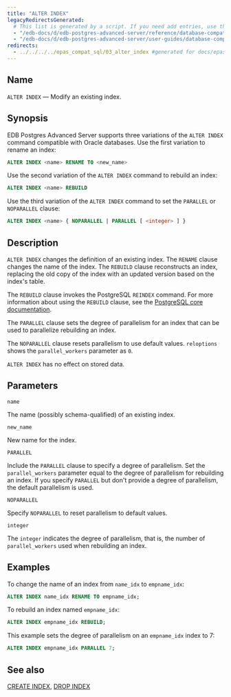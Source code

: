 ```yaml
---
title: "ALTER INDEX"
legacyRedirectsGenerated:
  # This list is generated by a script. If you need add entries, use the `legacyRedirects` key.
  - "/edb-docs/d/edb-postgres-advanced-server/reference/database-compatibility-for-oracle-developers-reference-guide/9.6/Database_Compatibility_for_Oracle_Developers_Reference_Guide.1.018.html"
  - "/edb-docs/d/edb-postgres-advanced-server/user-guides/database-compatibility-for-oracle-developers-guide/9.5/Database_Compatibility_for_Oracle_Developers_Guide.1.050.html"
redirects:
  - ../../../../epas_compat_sql/03_alter_index #generated for docs/epas/reorg-role-use-case-mode
---
```


<div id="alter_index" class="registered_link"></div>

## Name

`ALTER INDEX` &mdash; Modify an existing index.

## Synopsis

EDB Postgres Advanced Server supports three variations of the `ALTER INDEX` command compatible with Oracle databases. Use the first variation to rename an index:

```sql
ALTER INDEX <name> RENAME TO <new_name>
```

Use the second variation of the `ALTER INDEX` command to rebuild an index:

```sql
ALTER INDEX <name> REBUILD
```

Use the third variation of the `ALTER INDEX` command to set the `PARALLEL` or `NOPARALLEL` clause:

```sql
ALTER INDEX <name> { NOPARALLEL | PARALLEL [ <integer> ] }
```

## Description

`ALTER INDEX` changes the definition of an existing index. The `RENAME` clause changes the name of the index. The `REBUILD` clause reconstructs an index, replacing the old copy of the index with an updated version based on the index's table.

The `REBUILD` clause invokes the PostgreSQL `REINDEX` command. For more information about using the `REBUILD` clause, see the [PostgreSQL core documentation](https://www.postgresql.org/docs/current/static/sql-reindex.html).

The `PARALLEL` clause sets the degree of parallelism for an index that can be used to parallelize rebuilding an index.

The `NOPARALLEL` clause resets parallelism to use default values. `reloptions` shows the `parallel_workers` parameter as `0`.

`ALTER INDEX` has no effect on stored data.

## Parameters

`name`

 The name (possibly schema-qualified) of an existing index.

`new_name`

 New name for the index.

`PARALLEL`

 Include the `PARALLEL` clause to specify a degree of parallelism. Set the `parallel_workers` parameter equal to the degree of parallelism for rebuilding an index. If you specify `PARALLEL` but don't provide a degree of parallelism, the default parallelism is used.

`NOPARALLEL`

 Specify `NOPARALLEL` to reset parallelism to default values.

`integer`

 The `integer` indicates the degree of parallelism, that is, the number of `parallel_workers` used when rebuilding an index.

## Examples

To change the name of an index from `name_idx` to `empname_idx`:

```sql
ALTER INDEX name_idx RENAME TO empname_idx;
```

To rebuild an index named `empname_idx`:

```sql
ALTER INDEX empname_idx REBUILD;
```

This example sets the degree of parallelism on an `empname_idx` index to 7:

```sql
ALTER INDEX empname_idx PARALLEL 7;
```

## See also

[CREATE INDEX](24_create_index), [DROP INDEX](48_drop_index)
